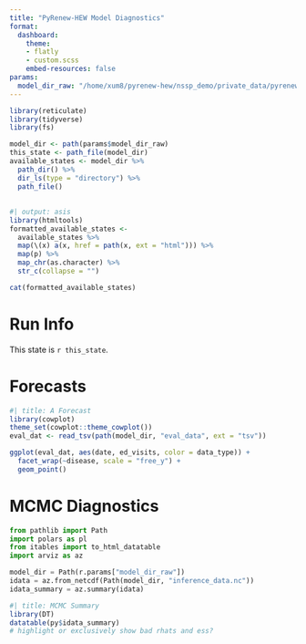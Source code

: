 ```yaml
---
title: "PyRenew-HEW Model Diagnostics"
format:
  dashboard:
    theme:
    - flatly
    - custom.scss
    embed-resources: false
params:
  model_dir_raw: "/home/xum8/pyrenew-hew/nssp_demo/private_data/pyrenew-test-output/influenza_r_2024-11-06_f_2024-08-18_t_2024-10-31/CA/" # pragma: allowlist-secret
---
```

<!-- Would like mebed-resources to be true, but the current version is problematic with blobfuse -->

```r
library(reticulate)
library(tidyverse)
library(fs)

model_dir <- path(params$model_dir_raw)
this_state <- path_file(model_dir)
available_states <- model_dir %>%
  path_dir() %>%
  dir_ls(type = "directory") %>%
  path_file()
```

## {.sidebar}

```r
#| output: asis
library(htmltools)
formatted_available_states <-
  available_states %>%
  map(\(x) a(x, href = path(x, ext = "html"))) %>%
  map(p) %>%
  map_chr(as.character) %>%
  str_c(collapse = "")

cat(formatted_available_states)
```

# Run Info

::: {.card title="Model Metadata"}
This state is `r this_state`.
:::

# Forecasts

```r
#| title: A Forecast
library(cowplot)
theme_set(cowplot::theme_cowplot())
eval_dat <- read_tsv(path(model_dir, "eval_data", ext = "tsv"))

ggplot(eval_dat, aes(date, ed_visits, color = data_type)) +
  facet_wrap(~disease, scale = "free_y") +
  geom_point()
```

# MCMC Diagnostics

```python
from pathlib import Path
import polars as pl
from itables import to_html_datatable
import arviz as az

model_dir = Path(r.params["model_dir_raw"])
idata = az.from_netcdf(Path(model_dir, "inference_data.nc"))
idata_summary = az.summary(idata)
```

```r
#| title: MCMC Summary
library(DT)
datatable(py$idata_summary)
# highlight or exclusively show bad rhats and ess?
```
